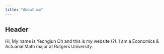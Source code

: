 ```yaml
---
title: "About me"
---
```


## Header

Hi, My name is Yeongjun Oh and this is my website (?).
I am a Economics & Actuarial Math major at Rutgers University.